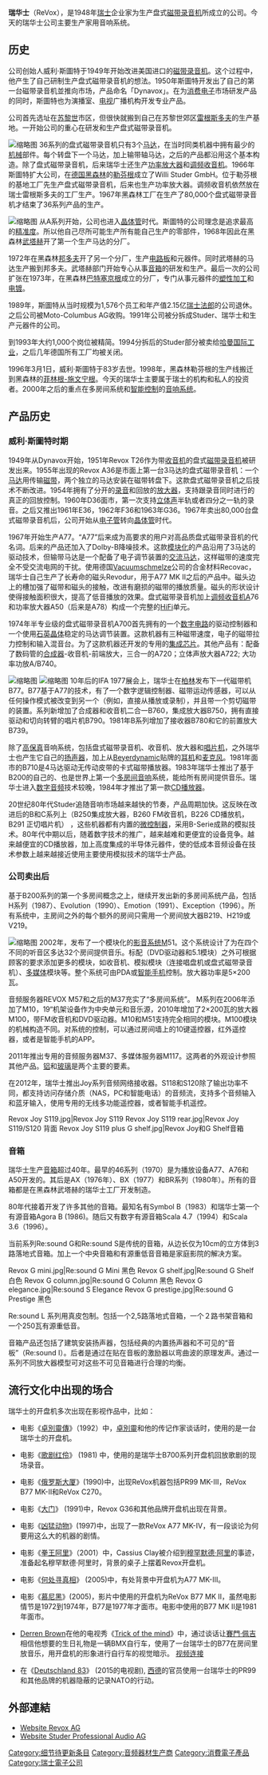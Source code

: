 {{Infobox company
| name = 
| logo = Revox logo.svg
| homepage = www.revox.ch
}}
'''瑞华士'''（ReVox），是1948年[[瑞士|瑞士]]企业家{{Link-en|斯圖特|Studer|威利·斯圖特}}为生产盘式[[磁带录音机|磁带录音机]]所成立的公司。今天的瑞华士公司主要生产家用音响系统。

== 历史 ==
公司创始人威利·斯圖特于1949年开始改进美国进口的[[磁带录音机|磁带录音机]]。这个过程中，他产生了自己研制生产盘式磁带录音机的想法。1950年斯圖特开发出了自己的第一台磁带录音机並推向市场，产品命名「Dynavox」。在为[[消费电子|消费电子]]市场研发产品的同时，斯圖特也为演播室、[[电视|电视]]广播机构开发专业产品。

公司首先选址在[[苏黎世|苏黎世]]市区，但很快就搬到自己在苏黎世郊区[[雷根斯多夫|雷根斯多夫]]的生产基地。一开始公司的重心在研发和生产盘式磁带录音机。

[[File:Revox_D-36_reel-to-reel_tape_recorder.JPG|缩略图]]
36系列的盘式磁带录音机只有3个[[马达|马达]]，在当时同类机器中拥有最少的[[机械|机械]]部件。每个转盘下一个马达，加上输带轴马达，之后的产品都沿用这个基本构造。除了盘式磁带录音机，后来瑞华士还生产[[功率放大器|功率放大器]]和[[调频收音机|调频收音机]]。1966年斯圖特扩大公司，在[[德国|德国]][[黑森林|黑森林]]的[[勒芬根|勒芬根]]成立了Willi Studer GmbH。位于勒芬根的基地工厂先生产盘式磁带录音机，后来也生产功率放大器。调频收音机依然放在瑞士雷根斯多夫的工厂生产。1967年黑森林工厂在生产了80,000个盘式磁带录音机才结束了36系列产品的生产。

[[File:RevoxA77MKIII.jpg|缩略图]]
从A系列开始，公司也进入[[晶体管|晶体管]]时代。斯圖特的公司理念是追求最高的[[精准度|精准度]]。所以他自己尽所可能生产所有能自己生产的零部件，1968年因此在黑森林[[武塔赫|武塔赫]]开了第一个生产马达的分厂。

1972年在黑森林[[黑林山区邦多夫|邦多夫]]开了另一个分厂，生产[[电路板|电路板]]和元器件。同时武塔赫的马达生产搬到邦多夫。武塔赫部门开始专心从事[[音箱|音箱]]的研发和生产。最后一次的公司扩张在1973年，在黑森林[[巴特塞京根|巴特塞京根]]成立的分厂，专门从事元器件的[[塑性加工|塑性加工]]和[[电镀|电镀]]。

1989年，斯圖特从当时规模为1,576个员工和年产值2.15亿[[瑞士法郎|瑞士法郎]]的公司退休。之后公司被Moto-Columbus AG收购。1991年公司被分拆成Studer、瑞华士和生产元器件的公司。

到1993年大约1,000个岗位被精简。1994分拆后的Studer部分被卖给[[哈曼国际工业|哈曼国际工业]]，之后几年德国所有工厂均被关闭。

1996年3月1日，威利·斯圖特于83岁去世。1998年，黑森林勒芬根的生产线搬迁到黑森林的[[菲林根-施文宁根|菲林根-施文宁根]]。今天的瑞华士主要属于瑞士的机构和私人的投资者。2000年之后的重点在多房间系统和[[智能控制|智能控制]]的[[音响系统|音响系统]]。

== 产品历史 ==
=== 威利·斯圖特时期 ===
1949年从Dynavox开始，1951年Revox T26作为带[[收音机|收音机]]的盘式[[磁带录音机|磁带录音机]]被研发出来。1955年出现的Revox A36是市面上第一台3马达的盘式磁带录音机：一个[[马达|马达]]用传输[[磁带|磁带]]，两个独立的马达安装在磁带转盘下。这款盘式磁带录音机之后技术不断改进。1954年拥有了分开的[[录音|录音]]和回放的[[放大器|放大器]]，支持跟录音同时进行的真正的回放控制。1960年D36面市，第一次支持[[立体声|立体声]]半轨或者四分之一轨的录音。之后又推出1961年E36，1962年F36和1963年G36。1967年卖出80,000台盘式磁带录音机后，公司开始从[[电子管|电子管]]转向[[晶体管|晶体管]]时代。 

1967年开始生产A77。“A77”后来成为高要求的用户对高品质盘式磁带录音机的代名词。后来的产品还加入了Dolby-B降噪技术。这款[[模块化|模块化]]的产品沿用了3马达的驱动技术，但输带马达是一个配备了电子调节装置的[[交流马达|交流马达]]，这样磁带的速度完全不受交流电网的干扰。使用德国[[Vacuumschmelze|Vacuumschmelze]]公司的合金材料Recovac，瑞华士自己生产了长寿命的磁头Revodur，用于A77 MK II之后的产品中。磁头边上的槽加强了磁带和磁头的接触，改进有磨损的磁带的播放质量。磁头的形状设计使得接触面积很大，提高了低音播放的效果。盘式磁带录音机加上[[调频收音机|调频收音机]]A76和功率放大器A50（后来是A78）构成一个完整的[[HiFi|HiFi]]单元。

1974年半专业级的盘式磁带录音机A700首先拥有的一个[[数字电路|数字电路]]的驱动控制器和一个使用[[石英晶体|石英晶体]]稳定的马达调节装置。这款机器有三种磁带速度，电子的磁带拉力控制和输入混音台。为了这款机器还开发的专用的[[集成芯片|集成芯片]]。其他产品有：配备了数码管的[[合成器|合成器]]-收音机-前端放大，三合一的A720；立体声放大器A722; 大功率功放A/B740。

[[File:Revox-reel-to-reel.JPG|缩略图]]
[[File:B77_Tonkoepfe.png|缩略图]]
10年后的IFA 1977展会上，瑞华士在[[柏林|柏林]]发布下一代磁带机B77。B77基于A77的技术，有了一个数字逻辑控制器、磁带运动传感器，可以从任何操作模式被改变到另一个（例如，直接从播放或录制），并且带一个剪切磁带的装置。系列新增加了合成器和收音机二合一B760，集成放大器B750，拥有直接驱动和切向转臂的唱片机B790。1981年B系列增加了接收器B780和它的前置放大B739。

除了[[高保真|高保真]]音响系统，包括盘式磁带录音机、收音机、放大器和[[唱片机|唱片机]]，之外瑞华士也产生它自己的[[扬声器|扬声器]]，加上从[[Beyerdynamic|Beyerdynamic]]贴牌的[[耳机|耳机]]和[[麦克风|麦克风]]。1981年面市的B710是4马达驱动无传动皮带的卡式磁带播放器。1983年瑞华士推出了基于B200的自己的、也是世界上第一个[[多房间音响|多房间音响]]系统，能给所有房间提供音乐。瑞华士进入[[数字音频|数字音频]]技术较晚，1984年才推出了第一款[[CD播放器|CD播放器]]。

20世纪80年代Studer追随音响市场越来越快的节奏，产品周期加快。这反映在改进后的B和C系列上（B250集成放大器，B260 FM收音机，B226 CD播放机，B291 正切唱片机） ，这些机器都有内置的[[微控制器|微控制器]]，采用B-Serie成熟的模拟技术。80年代中期以后，随着数字技术的推广，越来越难和更便宜的设备竞争。越来越便宜的CD播放器，加上高度集成的半导体元器件，使的低成本音频设备在技术参数上越来越接近使用主要使用模拟技术的瑞华士产品。

=== 公司卖出后 ===
基于B200系列的第一个多房间概念之上，继续开发出新的多房间系统产品，包括H系列（1987）、Evolution（1990）、Emotion（1991）、Exception（1996）。所有系统中，主房间之外的每个额外的房间只需用一个房间放大器B219、H219或V219。

[[File:Revox_M51.jpg|缩略图]]
2002年，发布了一个模块化的[[影音系统|影音系统]]M51。这个系统设计了为在四个不同的听音区多达32个房间提供音乐。标配（DVD驱动器和5.1模块）之外可根据顾客的要求添加更多的模块，如收音机、模拟模块（连接唱盘机或盘式磁带录音机）、[[多媒体|多媒体]]模块等。整个系统可由PDA或[[智能手机|智能手机]]控制。放大器功率是5×200瓦。

音频服务器REVOX M57和之后的M37充实了“多房间系统”。 M系列在2006年添加了M10，19“机架设备作为中央单元和音乐源，2010年增加了2×200瓦的放大器M100，带FM收音机和DVD驱动器。M10和M51支持完全相同的模块。M100模块的机械构造不同。对系统的控制，可以通过房间墙上的10键遥控器，红外遥控器，或者是智能手机的APP。

2011年推出专用的音频服务器M37、多媒体服务器M117。这两者的外观设计参照其他产品。[[铝|铝]]和[[玻璃|玻璃]]是两个主要的要素。

在2012年，瑞华士推出Joy系列音频网络接收器。S118和S120除了输出功率不同，都支持访问存储介质（NAS，PC和智能电话）的音频流，支持多个音频输入和蓝牙输入，使用专用的无线多功能遥控器，或者智能手机遥控。

<gallery>
Revox Joy S119.jpg|Revox Joy S119 
Revox Joy S119 rear.jpg|Revox Joy S119/S120 背面
Revox Joy S119 plus G shelf.jpg|Revox Joy和G Shelf音箱
</gallery>

=== 音箱 ===
瑞华士生产[[音箱|音箱]]超过40年。最早的46系列（1970）是为播放设备A77、A76和A50开发的。其后是AX（1976年）、BX（1977）和BR系列（1980年）。所有的音箱都是在黑森林武塔赫的瑞华士工厂开发制造。

80年代接着开发了许多其他的音箱。最知名有Symbol B（1983）和瑞华士第一个有源音箱Agora B (1986)。随后又有数字有源音箱Scala 4.7（1994）和Scala 3.6（1996）。

当前系列Re:sound G和Re:sound S是传统的音箱，从边长仅为10cm的立方体到3路落地式音箱。加上一个中央音箱和有源重低音音箱是家庭影院的解决方案。
　
<gallery>
Revox G mini.jpg|Re:sound G Mini 黑色
Revox G shelf.jpg|Re:sound G Shelf 白色
Revox G column.jpg|Re:sound G Column 黑色
Revox G elegance.jpg|Re:sound S Elegance
Revox G prestige.jpg|Re:sound G Prestige 黑色
</gallery>Re:sound L 系列用真皮包制。包括一个2,5路落地式音箱，一个２路书架音箱和一个250瓦有源重低音。　

音箱产品还包括了建筑安装扬声器，包括经典的内置扬声器和不可见的“音板”（Re:sound I）。后者是通过在贴在音板的激励器以弯曲波的原理发声。通过一系列不同放大器模型可对这些不可见音箱进行合理的均衡。

== 流行文化中出现的场合 ==
瑞华士的开盘机多次出现在影视作品中，比如：

*电影《[[卓別靈傳|卓別靈傳]]》（1992）中，[[卓別靈|卓別靈]]和他的传记作家谈话时，使用的是一台瑞华士的开盘机。

*电影《[[Diva|歌剧红伶]]》 (1981) 中，使用的是瑞华士B700系列开盘机回放歌剧的现场录音。

*电影《[[The_Russia_House|俄罗斯大厦]]》(1990)中，出现ReVox机器包括PR99 MK-III，ReVox B77 MK-II和ReVox C270。

*电影《[[The_Doors|大门]]》 (1991)中，Revox G36和其他品牌开盘机出现在背景。

*电影《[[Fierce_Creatures|凶猛动物]]》(1997)中，出现了一款ReVox A77 MK-IV，有一段谈论为何要用这么大的机器的剧情。

*电影《[[拳王阿里|拳王阿里]]》（2001）中，Cassius Clay被介绍到[[穆罕默德·阿里|穆罕默德·阿里]]的事迹，准备起名穆罕默德·阿里时，背景的桌子上摆着Revox开盘机。

*电影《[[Where_the_Truth_Lies|何处寻真相]]》 (2005)中，有处背景中开盘机为A77 MK-III。

*电影《[[Munich|慕尼黑]]》(2005)，影片中使用的开盘机为ReVox B77 MK II，虽然电影情节是1972到1974年，B77是1977年才面市。电影中使用的B77 MK II是1981年面市。

*[[Derren_Brown|Derren Brown]]在他的电视秀《[[Trick_of_the_mind|Trick of the mind]]》中，通过谈话让[[賽門·佩吉|賽門·佩吉]]相信他想要的生日礼物是一辆BMX自行车，使用了一台瑞华士的B77在房间里放音乐，用开盘机的形象进行自行车的视觉暗示。 [https://www.youtube.com/watch?v=jTwCMX5sUQU 视频连接] {{Wayback|url=https://www.youtube.com/watch?v=jTwCMX5sUQU |date=20201121065539 }}

*在《[[Deutschland_83|Deutschland 83]]》 (2015的电视剧), [[西德|西德]]的官员使用一台瑞华士的PR99和其他品牌的机器隐蔽的记录NATO的行动。

== 外部連結 ==
* [http://www.revox.ch/ Website Revox AG] {{Wayback|url=http://www.revox.ch/ |date=19980124080431 }}
* [http://www.studer.ch/ Website Studer Professional Audio AG] {{Wayback|url=http://www.studer.ch/ |date=20140109054133 }}

[[Category:细节待更新条目|Category:细节待更新条目]]
[[Category:音频器材生产商|Category:音频器材生产商]]
[[Category:消費電子產品|Category:消費電子產品]]
[[Category:瑞士電子公司|Category:瑞士電子公司]]
